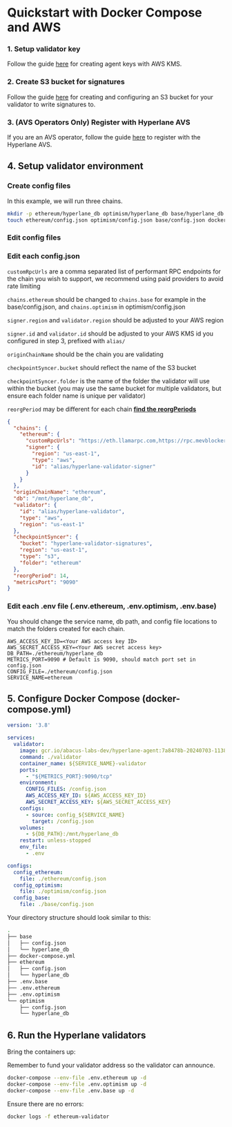 
# Quickstart with Docker Compose and AWS

### 1. Setup validator key

Follow the guide [here](./set-up-agent-keys.mdx#2-aws-kms) for creating agent keys with AWS KMS.

### 2. Create S3 bucket for signatures

Follow the guide [here](./validators/validator-signatures-aws.mdx) for creating and configuring an S3 bucket for your validator to write signatures to.

### 3. (AVS Operators Only) Register with Hyperlane AVS

If you are an AVS operator, follow the guide [here](../guides/avs-operator-guide#4-register-your-operator) to register with the Hyperlane AVS.

## 4. Setup validator environment

### Create config files

In this example, we will run three chains. 

```bash
mkdir -p ethereum/hyperlane_db optimism/hyperlane_db base/hyperlane_db && \
touch ethereum/config.json optimism/config.json base/config.json docker-compose.yml .env.ethereum .env.optimism .env.base
```

### Edit config files

### Edit each config.json

`customRpcUrls` are a comma separated list of performant RPC endpoints for the chain you wish to support, we recommend using paid providers to avoid rate limiting

`chains.ethereum` should be changed to `chains.base` for example in the base/config.json, and `chains.optimism` in optimism/config.json

`signer.region` and `validator.region` should be adjusted to your AWS region

`signer.id` and `validator.id` should be adjusted to your AWS KMS id you configured in step 3, prefixed with `alias/`

`originChainName` should be the chain you are validating

`checkpointSyncer.bucket` should reflect the name of the S3 bucket

`checkpointSyncer.folder` is the name of the folder the validator will use within the bucket (you may use the same bucket for multiple validators, but ensure each folder name is unique per validator)

`reorgPeriod` may be different for each chain [**find the reorgPeriods**](https://github.com/hyperlane-xyz/hyperlane-registry/tree/main/chains)

```json
{
  "chains": {
    "ethereum": {
      "customRpcUrls": "https://eth.llamarpc.com,https://rpc.mevblocker.io",
      "signer": {
        "region": "us-east-1",
        "type": "aws",
        "id": "alias/hyperlane-validator-signer"
      }
    }
  },
  "originChainName": "ethereum",
  "db": "/mnt/hyperlane_db",
  "validator": {
    "id": "alias/hyperlane-validator",
    "type": "aws",
    "region": "us-east-1"
  },
  "checkpointSyncer": {
    "bucket": "hyperlane-validator-signatures",
    "region": "us-east-1",
    "type": "s3",
    "folder": "ethereum"
  },
  "reorgPeriod": 14,
  "metricsPort": "9090"
}
```

### Edit each .env file (.env.ethereum, .env.optimism, .env.base)

You should change the service name, db path, and config file locations to match the folders created for each chain.

```
AWS_ACCESS_KEY_ID=<Your AWS access key ID>
AWS_SECRET_ACCESS_KEY=<Your AWS secret access key>
DB_PATH=./ethereum/hyperlane_db
METRICS_PORT=9090 # Default is 9090, should match port set in config.json
CONFIG_FILE=./ethereum/config.json
SERVICE_NAME=ethereum
```

## 5. Configure Docker Compose (docker-compose.yml)

```yaml
version: '3.8'

services:
  validator:
    image: gcr.io/abacus-labs-dev/hyperlane-agent:7a8478b-20240703-113821
    command: ./validator
    container_name: ${SERVICE_NAME}-validator
    ports:
      - "${METRICS_PORT}:9090/tcp"
    environment:
      CONFIG_FILES: /config.json
      AWS_ACCESS_KEY_ID: ${AWS_ACCESS_KEY_ID}
      AWS_SECRET_ACCESS_KEY: ${AWS_SECRET_ACCESS_KEY}
    configs:
      - source: config_${SERVICE_NAME}
        target: /config.json
    volumes:
      - ${DB_PATH}:/mnt/hyperlane_db
    restart: unless-stopped
    env_file:
      - .env

configs:
  config_ethereum:
    file: ./ethereum/config.json
  config_optimism:
    file: ./optimism/config.json
  config_base:
    file: ./base/config.json
```

Your directory structure should look similar to this:

```bash
.
├── base
│   ├── config.json
│   └── hyperlane_db
├── docker-compose.yml
├── ethereum
│   ├── config.json
│   └── hyperlane_db
├── .env.base
├── .env.ethereum
├── .env.optimism
└── optimism
    ├── config.json
    └── hyperlane_db
```

## 6. Run the Hyperlane validators

Bring the containers up:

Remember to fund your validator address so the validator can announce.

```bash
docker-compose --env-file .env.ethereum up -d
docker-compose --env-file .env.optimism up -d
docker-compose --env-file .env.base up -d
```

Ensure there are no errors:

```bash
docker logs -f ethereum-validator
```

